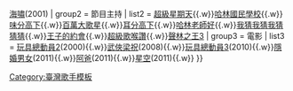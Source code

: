 {{Navbox
| navbar =
| name   =庾澄慶
| title  =[[庾澄慶]]
| image  =
| style  = width:100%
| state  = autocollapse
| group1 = 知名專輯
| list1  = [[請開窗]](1996){{.w}}[[海嘯 (庾澄慶專輯)|海嘯]](2001)
| group2 = 節目主持
| list2  = [[超級星期天]]{{.w}}[[哈林國民學校]]{{.w}}[[味分高下]]{{.w}}[[百萬大歌星]]{{.w}}[[耳分高下]]{{.w}}[[哈林老師好]]{{.w}}[[我猜我猜我猜猜猜]]{{.w}}[[王子的約會]]{{.w}}[[超級歌喉讚]]{{.w}}[[聲林之王3]]
| group3 = 電影
| list3  = [[玩具總動員2]](2000){{.w}}[[武俠梁祝]](2008){{.w}}[[玩具總動員3]](2010){{.w}}[[隱婚男女]](2011){{.w}}[[阿爸 (電影)|阿爸]](2011){{.w}}[[星空 (電影)|星空]](2011){{.w}}
}}<includeonly>
</includeonly><noinclude>
{{collapsible option}}
[[Category:臺灣歌手模板]]
</noinclude>